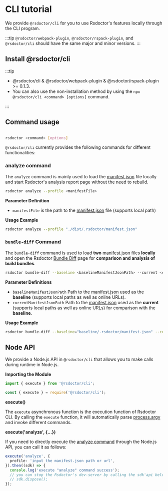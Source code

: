# CLI tutorial

We provide `@rsdoctor/cli` for you to use Rsdoctor's features locally through the CLI program.

:::tip
`@rsdoctor/webpack-plugin`, `@rsdoctor/rspack-plugin`, and `@rsdoctor/cli` should have the same major and minor versions.
:::

## Install @rsdoctor/cli

:::tip

- @rsdoctor/cli & @rsdoctor/webpack-plugin & @rsdoctor/rspack-plugin >= 0.1.3.
- You can also use the non-installation method by using the `npx @rsdoctor/cli <command> [options]` command.

:::



<PackageManagerTabs command="add @rsdoctor/cli -D" />

## Command usage

```bash

rsdoctor <command> [options]

```

`@rsdoctor/cli` currently provides the following commands for different functionalities:

### analyze command

The `analyze` command is mainly used to load the [manifest.json](../../config/options/term.mdx) file locally and start Rsdoctor's analysis report page without the need to rebuild.

```bash
rsdoctor analyze --profile <manifestFile>
```

**Parameter Definition**

- `manifestFile` is the path to the [manifest.json](../../config/options/term.mdx) file (supports local path)

**Usage Example**

```bash
rsdoctor analyze --profile "./dist/.rsdoctor/manifest.json"
```

### `bundle-diff` Command

The `bundle-diff` command is used to load **two** [manifest.json](/config/options/term#manifestjson) files **locally** and open the Rsdoctor [Bundle Diff](../usage/bundle-diff) page for **comparison and analysis of build bundles**.

```bash
rsdoctor bundle-diff --baseline <baselineManifestJsonPath> --current <currentManifestJsonPath>
```

**Parameter Definitions**

- `baselineManifestJsonPath` Path to the [manifest.json](/config/options/term#manifestjson) used as the **baseline** (supports local paths as well as online URLs).
- `currentManifestJsonPath` Path to the [manifest.json](/config/options/term#manifestjson) used as the **current** (supports local paths as well as online URLs) for comparison with the **baseline**.

**Usage Example**

```bash
rsdoctor bundle-diff --baseline="baseline/.rsdoctor/manifest.json" --current="current/.rsdoctor/manifest.json"
```

## Node API

We provide a Node.js API in `@rsdoctor/cli` that allows you to make calls during runtime in Node.js.

**Importing the Module**

<Tabs>

<Tab label="esm">

```js
import { execute } from '@rsdoctor/cli';
```

</Tab>

<Tab label="cjs">

```js
const { execute } = require('@rsdoctor/cli');
```

</Tab>

</Tabs>

**execute()**

The `execute` asynchronous function is the execution function of Rsdoctor CLI. By calling the `execute` function, it will automatically parse [process.argv](https://nodejs.org/dist/latest-v22.x/docs/api/process.html#processargv) and invoke different commands.

**execute('analyze', \{...\})**

If you need to directly execute the [analyze command](#analyze-command) through the Node.js API, you can call it as follows:

```ts
execute('analyze', {
  profile: 'input the manifest.json path or url',
}).then((sdk) => {
  console.log('execute "analyze" command success');
  // you can stop the Rsdoctor's dev-server by calling the sdk'api below:
  // sdk.dispose();
});
```
